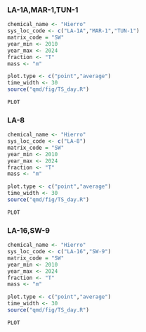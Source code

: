 
:::  {.panel-tabset  .content-hidden when-format=“docx” .content-width-wide}



### LA-1A,MAR-1,TUN-1

```r
chemical_name <- "Hierro"
sys_loc_code <- c("LA-1A","MAR-1","TUN-1")
matrix_code = "SW"
year_min <- 2010
year_max <- 2024
fraction <- "T"
mass <- "m"

plot.type <- c("point","average")
time_width <- 30
source("qmd/fig/TS_day.R")

PLOT
```


### LA-8

```r
chemical_name <- "Hierro"
sys_loc_code <- c("LA-8")
matrix_code = "SW"
year_min <- 2010
year_max <- 2024
fraction <- "T"
mass <- "m"

plot.type <- c("point","average")
time_width <- 30
source("qmd/fig/TS_day.R")

PLOT

```


### LA-16,SW-9

```r

  
chemical_name <- "Hierro"
sys_loc_code <- c("LA-16","SW-9")
matrix_code = "SW"
year_min <- 2010
year_max <- 2024
fraction <- "T"
mass <- "m"

plot.type <- c("point","average")
time_width <- 30
source("qmd/fig/TS_day.R")

PLOT

```


:::





